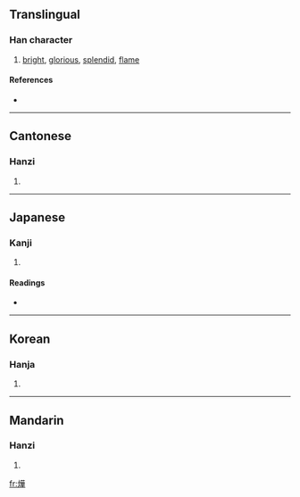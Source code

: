 {{see|烨|爗}}
==Translingual==

===Han character===
{{Han char|rn=86|rad=火|as=12|sn=16|four=9485<sub>4</sub>|canj=火廿一十 (FTMJ)}}

# [[bright]], [[glorious]], [[splendid]], [[flame]]

====References====
* {{Han ref|kx=0682.030|dkj=19390|hdz=32222.080|uh=71C1|ud=29121|bh=EA4D|bd=59981}}

----

==Cantonese==

===Hanzi===
{{yue-hanzi|jyut=|y=yip6}}

# {{defn|Cantonese}}

----

==Japanese==

===Kanji===
{{ja-kanji|grade=|rs=火12}}

# {{defn|Japanese}}

====Readings====
* {{ja-readings|on=[[よう]] (yō), [[ゆう]] (yū), [[おう]] (ō)|kun=[[さかん]] (sakan)}}

----

==Korean==

===Hanja===
{{ko-hanja|hangeul=엽|eumhun=|rv=yeop|mr=yŏp|y=yep}}

# {{defn|Korean}}

----

==Mandarin==

===Hanzi===
{{cmn-hanzi|sim=烨|pin=[[xún]] ([[xun2]]), [[yè]] ([[ye4]])|wg=hsün<sup>2</sup>, yeh<sup>4</sup>}}

# {{defn|Mandarin}}

[[fr:燁]]